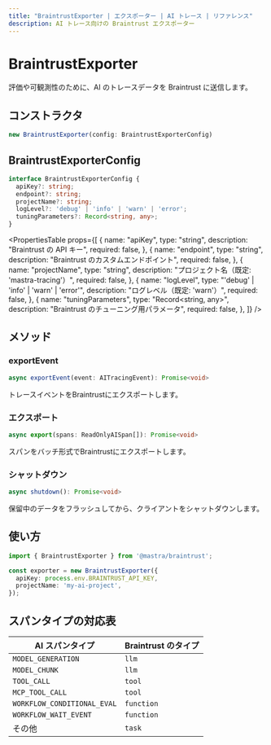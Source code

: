 ```yaml
---
title: "BraintrustExporter | エクスポーター | AI トレース | リファレンス"
description: AI トレース向けの Braintrust エクスポーター
---
```




# BraintrustExporter

評価や可観測性のために、AI のトレースデータを Braintrust に送信します。

## コンストラクタ

```typescript
new BraintrustExporter(config: BraintrustExporterConfig)
```


## BraintrustExporterConfig

```typescript
interface BraintrustExporterConfig {
  apiKey?: string;
  endpoint?: string;
  projectName?: string;
  logLevel?: 'debug' | 'info' | 'warn' | 'error';
  tuningParameters?: Record<string, any>;
}
```

<PropertiesTable
  props={[
{
  name: "apiKey",
  type: "string",
  description: "Braintrust の API キー",
  required: false,
},
{
  name: "endpoint",
  type: "string",
  description: "Braintrust のカスタムエンドポイント",
  required: false,
},
{
  name: "projectName",
  type: "string",
  description: "プロジェクト名（既定: 'mastra-tracing'）",
  required: false,
},
{
  name: "logLevel",
  type: "'debug' | 'info' | 'warn' | 'error'",
  description: "ログレベル（既定: 'warn'）",
  required: false,
},
{
  name: "tuningParameters",
  type: "Record<string, any>",
  description: "Braintrust のチューニング用パラメータ",
  required: false,
},
]}
/>


## メソッド

### exportEvent

```typescript
async exportEvent(event: AITracingEvent): Promise<void>
```

トレースイベントをBraintrustにエクスポートします。


### エクスポート

```typescript
async export(spans: ReadOnlyAISpan[]): Promise<void>
```

スパンをバッチ形式でBraintrustにエクスポートします。


### シャットダウン

```typescript
async shutdown(): Promise<void>
```

保留中のデータをフラッシュしてから、クライアントをシャットダウンします。


## 使い方

```typescript
import { BraintrustExporter } from '@mastra/braintrust';

const exporter = new BraintrustExporter({
  apiKey: process.env.BRAINTRUST_API_KEY,
  projectName: 'my-ai-project',
});
```


## スパンタイプの対応表

| AI スパンタイプ | Braintrust のタイプ |
|--------------|-----------------|
| `MODEL_GENERATION` | `llm` |
| `MODEL_CHUNK` | `llm` |
| `TOOL_CALL` | `tool` |
| `MCP_TOOL_CALL` | `tool` |
| `WORKFLOW_CONDITIONAL_EVAL` | `function` |
| `WORKFLOW_WAIT_EVENT` | `function` |
| その他 | `task` |
